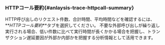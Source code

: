 ### HTTPコール要約{#anlaysis-trace-httpcall-summary}

<ImgLang img="analysis-tx-http-call.png" desc="HTTPコール要約" />

HTTP呼び出しのリクエスト件数、合計時間、平均時間などを確認するには、**_HTTPコール要約_**タブを選択してください。 不要な外部呼び出しが繰り返し実行される場合、低い件数に比べて実行時間が長くかかる場合を把握し、トランザクション遅延要因が外部か内部かを把握する分析情報として活用できます。
